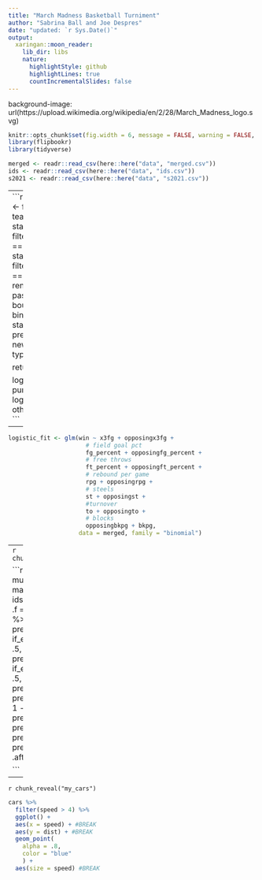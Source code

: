 ```yaml
---
title: "March Madness Basketball Turniment"
author: "Sabrina Ball and Joe Despres"
date: "updated: `r Sys.Date()`"
output:
  xaringan::moon_reader:
    lib_dir: libs
    nature:
      highlightStyle: github
      highlightLines: true
      countIncrementalSlides: false
---
```


background-image: url(https://upload.wikimedia.org/wikipedia/en/2/28/March_Madness_logo.svg)

```r
knitr::opts_chunk$set(fig.width = 6, message = FALSE, warning = FALSE, comment = "", cache = F)
library(flipbookr)
library(tidyverse)

merged <- readr::read_csv(here::here("data", "merged.csv"))
ids <- readr::read_csv(here::here("data", "ids.csv"))
s2021 <- readr::read_csv(here::here("data", "s2021.csv"))
```

<style type="text/css">
.remark-slide-content {
    font-size: 30px;
    padding: 1em 4em 1em 4em;
}
</style>

---
```r
logistic_predictor_fn <- function (team_1_id, team_2_id) {
  stats_team_1 <- filter(s2021, TeamID == team_1_id)
  stats_team_2 <- filter(s2021, TeamID == team_2_id) %>% 
                         rename_all(~ paste0("opposing",.)) 
  bound_cols <- bind_cols(stats_team_1, stats_team_2)
  pred <- predict(logistic_fit, newdata = bound_cols, type = "response")
  
  return(pred)
}

logistic_predictor <- purrr::possibly(.f = logistic_predictor_fn, otherwise = "ERROR")
```

---

```r
logistic_fit <- glm(win ~ x3fg + opposingx3fg +
                      # field goal pct
                      fg_percent + opposingfg_percent +
                      # free throws
                      ft_percent + opposingft_percent +
                      # rebound per game
                      rpg + opposingrpg +
                      # steels
                      st + opposingst +
                      #turnover
                      to + opposingto +
                      # blocks
                      opposingbkpg + bkpg,
                    data = merged, family = "binomial")
```
---
`r chunk_reveal("logistic")`

```r
ids %>%
  mutate(predicted_probs = map2_dbl(.x = ids$teamid,
                                    .y = ids$otherid,
                                    .f = logistic_predictor)) %>% 
   mutate(
    predicted_winner = if_else(predicted_probs > .5, team, other_team),
    predicted_winner_probs = if_else(predicted_probs > .5, predicted_probs , 1 - predicted_probs),
    predicted_loser_probs = 1 - predicted_winner_probs,
    prediction_points = predicted_winner_probs - predicted_loser_probs,
    .after = game
  )

```

--- 

`r chunk_reveal("my_cars")`

```r
cars %>%
  filter(speed > 4) %>%
  ggplot() +
  aes(x = speed) + #BREAK
  aes(y = dist) + #BREAK
  geom_point(
    alpha = .8, 
    color = "blue" 
    ) + 
  aes(size = speed) #BREAK
```
